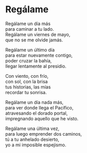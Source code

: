 # Regálame {-}


Regálame un día más<br>
para caminar a tu lado.<br>
Regálame un viernes de mayo,<br>
que no se me olvide jamás.

Regálame un último día<br>
para estar nuevamente contigo,<br>
poder cruzar la bahía,<br>
llegar lentamente al presidio.

Con viento, con frío,<br>
con sol, con la brisa<br>
tus historias, las mías<br>
recordar tu sonrisa.

Regálame un día nada más,<br>
para ver donde llega el Pacífico,<br>
atravesando el dorado portal,<br>
impregnando aquello que he visto.

Regálame una última vez,<br>
para luego emprender dos caminos,<br>
tú a tu anhelado desierto,<br>
yo a mi imposible espejismo.
